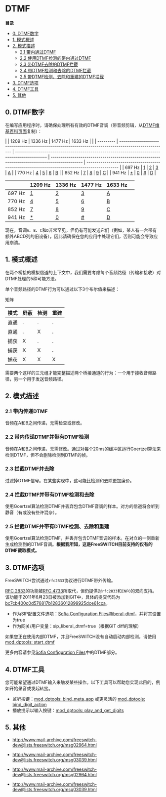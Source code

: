 # DTMF 

 

**目录**

* [0\. DTMF数字](#0-dtmf-%E6%95%B0%E5%AD%97)
* [1\. 模式概述](#1-%E6%A8%A1%E5%BC%8F%E6%A6%82%E8%BF%B0)
* [2\. 模式描述](#2-%E6%A8%A1%E5%BC%8F%E6%8F%8F%E8%BF%B0)  
   * [2.1 带内通过DTMF](#21-%E5%B8%A6%E5%86%85%E9%80%9A%E8%BF%87dtmf)  
   * [2.2 使用DTMF检测的带内通过DTMF](#22-%E4%BD%BF%E7%94%A8dtmf%E6%A3%80%E6%B5%8B%E7%9A%84%E5%B8%A6%E5%86%85%E9%80%9A%E8%BF%87dtmf)  
   * [2.3 带DTMF去除的DTMF拦截](#23-%E5%B8%A6dtmf%E5%8E%BB%E9%99%A4%E7%9A%84dtmf%E6%8B%A6%E6%88%AA)  
   * [2.4 带DTMF检测和去除的DTMF拦截](#24-%E5%B8%A6dtmf%E6%A3%80%E6%B5%8B%E5%92%8C%E5%8E%BB%E9%99%A4%E7%9A%84dtmf%E6%8B%A6%E6%88%AA)  
   * [2.5 带DTMF检测、去除和重建的DTMF拦截](#25-%E5%B8%A6dtmf%E6%A3%80%E6%B5%8B%E5%8E%BB%E9%99%A4%E5%92%8C%E9%87%8D%E5%BB%BA%E7%9A%84dtmf%E6%8B%A6%E6%88%AA)
* [3\. DTMF选项](#3-dtmf-%E9%80%89%E9%A1%B9)
* [4\. DTMF工具](#4-dtmf-%E5%B7%A5%E5%85%B7)
* [5\. 其他](#5-%E5%85%B6%E4%BB%96)

## 0\. DTMF数字

在编写应用程序时，请确保处理所有有效的DTMF音调（带音频剪辑，从[DTMF维基百科页面](https://en.wikipedia.org/wiki/Dual-tone%5Fmulti-frequency%5Fsignaling##,%5F%2A,%5FA,%5FB,%5FC,%5Fand%5FD)复制）：

|   | 1209 Hz | 1336 Hz                                                                                               | 1477 Hz                                                                                        | 1633 Hz                                                                                        |                                                                                                |
| --------- | ----------------------------------------------------------------------------------------------------- | ---------------------------------------------------------------------------------------------- | ---------------------------------------------------------------------------------------------- | ---------------------------------------------------------------------------------------------- |
| 697 Hz    | [1](https://freeswitch.org//upload.wikimedia.org/wikipedia/commons/b/bf/Dtmf1.ogg "Dtmf1.ogg")        | [2](https://freeswitch.org//upload.wikimedia.org/wikipedia/commons/7/7d/Dtmf2.ogg "Dtmf2.ogg") | [3](https://freeswitch.org//upload.wikimedia.org/wikipedia/commons/2/28/Dtmf3.ogg "Dtmf3.ogg") | [A](https://freeswitch.org//upload.wikimedia.org/wikipedia/commons/d/d5/DtmfA.ogg "DtmfA.ogg") |
| 770 Hz    | [4](https://freeswitch.org//upload.wikimedia.org/wikipedia/commons/9/9f/Dtmf4.ogg "Dtmf4.ogg")        | [5](https://freeswitch.org//upload.wikimedia.org/wikipedia/commons/1/1c/Dtmf5.ogg "Dtmf5.ogg") | [6](https://freeswitch.org//upload.wikimedia.org/wikipedia/commons/7/7b/Dtmf6.ogg "Dtmf6.ogg") | [B](https://freeswitch.org//upload.wikimedia.org/wikipedia/commons/5/5a/DtmfB.ogg "DtmfB.ogg") |
| 852 Hz    | [7](https://freeswitch.org//upload.wikimedia.org/wikipedia/commons/9/9f/Dtmf7.ogg "Dtmf7.ogg")        | [8](https://freeswitch.org//upload.wikimedia.org/wikipedia/commons/f/f7/Dtmf8.ogg "Dtmf8.ogg") | [9](https://freeswitch.org//upload.wikimedia.org/wikipedia/commons/5/59/Dtmf9.ogg "Dtmf9.ogg") | [C](https://freeswitch.org//upload.wikimedia.org/wikipedia/commons/9/96/DtmfC.ogg "DtmfC.ogg") |
| 941 Hz    | [\*](https://freeswitch.org//upload.wikimedia.org/wikipedia/commons/e/e7/DtmfStar.ogg "DtmfStar.ogg") | [0](https://freeswitch.org//upload.wikimedia.org/wikipedia/commons/2/2d/Dtmf0.ogg "Dtmf0.ogg") | [#](https://freeswitch.org//upload.wikimedia.org/wikipedia/commons/c/c4/Dtmf-.ogg "Dtmf-.ogg") | [D](https://freeswitch.org//upload.wikimedia.org/wikipedia/commons/9/99/DtmfD.ogg "DtmfD.ogg") |


| | 1209 Hz | 1336 Hz | 1477 Hz | 1633 Hz | |
| --------- | -------- | ------- | ------- | ------- | ------- |
| 697 Hz    | [1](https://freeswitch.org//upload.wikimedia.org/wikipedia/commons/b/bf/Dtmf1.ogg "Dtmf1.ogg") | [2](https://freeswitch.org//upload.wikimedia.org/wikipedia/commons/7/7d/Dtmf2.ogg "Dtmf2.ogg") | [3](https://freeswitch.org//upload.wikimedia.org/wikipedia/commons/2/28/Dtmf3.ogg "Dtmf3.ogg") | [A](https://freeswitch.org//upload.wikimedia.org/wikipedia/commons/d/d5/DtmfA.ogg "DtmfA.ogg") |
| 770 Hz    | [4](https://freeswitch.org//upload.wikimedia.org/wikipedia/commons/9/9f/Dtmf4.ogg "Dtmf4.ogg") | [5](https://freeswitch.org//upload.wikimedia.org/wikipedia/commons/1/1c/Dtmf5.ogg "Dtmf5.ogg") | [6](https://freeswitch.org//upload.wikimedia.org/wikipedia/commons/7/7b/Dtmf6.ogg "Dtmf6.ogg") | [B](https://freeswitch.org//upload.wikimedia.org/wikipedia/commons/5/5a/DtmfB.ogg "DtmfB.ogg") |
| 852 Hz    | [7](https://freeswitch.org//upload.wikimedia.org/wikipedia/commons/9/9f/Dtmf7.ogg "Dtmf7.ogg") | [8](https://freeswitch.org//upload.wikimedia.org/wikipedia/commons/f/f7/Dtmf8.ogg "Dtmf8.ogg") | [9](https://freeswitch.org//upload.wikimedia.org/wikipedia/commons/5/59/Dtmf9.ogg "Dtmf9.ogg") | [C](https://freeswitch.org//upload.wikimedia.org/wikipedia/commons/9/96/DtmfC.ogg "DtmfC.ogg") |
| 941 Hz    | [\*](https://freeswitch.org//upload.wikimedia.org/wikipedia/commons/e/e7/DtmfStar.ogg "DtmfStar.ogg") | [0](https://freeswitch.org//upload.wikimedia.org/wikipedia/commons/2/2d/Dtmf0.ogg "Dtmf0.ogg") | [#](https://freeswitch.org//upload.wikimedia.org/wikipedia/commons/c/c4/Dtmf-.ogg "Dtmf-.ogg") | [D](https://freeswitch.org//upload.wikimedia.org/wikipedia/commons/9/99/DtmfD.ogg "DtmfD.ogg") |

现在，音调`A`、`B`、`C`和`D`非常罕见，但仍有可能发送它们（例如，某人有一台带有额外ABCD列的旧设备），因此请确保在您的应用中处理它们，否则可能会导致应用崩溃。

## 1\. 模式概述

在两个桥接的模拟信道的上下文中，我们需要考虑每个音频路径（传输和接收）对DTMF处理的5种可能方法。

单个音频路径的DTMF行为可以通过以下3个布尔值来描述：

矩阵

| 模式          | 屏蔽    | 检测     | 重建      |
| ----------- | -------- | ------ | ---------- |
| 直通      | .        | .      | .          |
| 直通      | .        | X      | .          |
| 捕获     | X        | .      | .          |
| 捕获     | X        | X      | .          |
| 捕获     | X        | X      | X          |

需要两个这样的三元组才能完整描述两个桥接通道的行为：一个用于接收音频路径，另一个用于发送音频路径。

## 2\. 模式描述

### 2.1 带内传递DTMF

音频在A和B之间传递，无需检查或修改。

### 2.2 带内传递DTMF并带有DTMF检测

音频在A和B之间传递，无需修改。通过对每个20ms的缓冲区运行Goertzel算法来检测DTMF，但不会删除检测到DTMF的帧。

### 2.3 拦截DTMF并去除

过滤掉DTMF信号。在某些实现中，这可能比检测和去除更加廉价。

### 2.4 拦截DTMF并带有DTMF检测和去除

使用Goertzel算法检测DTMF并丢弃包含DTMF音调的样本。对方的信道将会听到静音（有或没有些许混杂）。

### 2.5 拦截DTMF并带有DTMF检测、去除和重建

使用Goertzel算法检测DTMF，并丢弃包含DTMF音调的样本。在对立的一侧重新生成检测到的DTMF音调。**根据我所知，这是FreeSWITCH目前支持的仅有的DTMF截取模式。**

## 3. DTMF选项

FreeSWITCH尝试通过`rfc2833`协议进行DTMF带外传输。

[RFC 2833](https://tools.ietf.org/html/rfc2833)的功能被[RFC 4733](https://tools.ietf.org/html/rfc4733)所取代，但仍提供对`rfc2833`和`INFO`的双向支持。该功能于2011年6月23日被添加到GIT中，具体的提交代码为[bc7cb400c0d576817b12836012899925dce61cca](http://fisheye.freeswitch.org/changelog/freeswitch.git/?cs=bc7cb400c0d576817b12836012899925dce61cca)。

* 作为SIP配置文件选项：[Sofia Configuration Files#liberal-dtmf](./Sofia-SIP-Stack/Sofia-Configuration-Files_7144453.mdx#-default-configuration-file-)，并将其设置为true
* 作为网关/用户变量：sip\_liberal\_dtmf=true（根据GIT diff的理解）

如果您正在使用内部DTMF，并且FreeSWITCH没有自动启动内部检测，请使用[mod\_dptools: start\_dtmf](../Modules/mod-dptools/6587132.mdx#0-about)

  
更多内容请参见[Sofia Configuration Files](./Sofia-SIP-Stack/Sofia-Configuration-Files_7144453.mdx#--)中的DTMF部分。

## 4\. DTMF工具

您可能希望通过DTMF输入来触发某些操作。以下工具可以帮助您实现此目的，例如开始录音或发起转接。

* 监听按键：[mod\_dptools: bind\_meta\_app](../Modules/mod-dptools/6586418.mdx#about) 或更灵活的 [mod\_dptools: bind\_digit\_action](../Modules/mod-dptools/6586414.mdx#0-about)
* 播放提示以输入按键：[mod\_dptools: play\_and\_get\_digits](../Modules/mod-dptools/6586933.mdx#about)

## 5\. 其他

* <http://www.mail-archive.com/freeswitch-dev@lists.freeswitch.org/msg02964.html>
* <http://www.mail-archive.com/freeswitch-dev@lists.freeswitch.org/msg03039.html>

  

* <http://www.mail-archive.com/freeswitch-dev@lists.freeswitch.org/msg02964.html>
* <http://www.mail-archive.com/freeswitch-dev@lists.freeswitch.org/msg03039.html>
